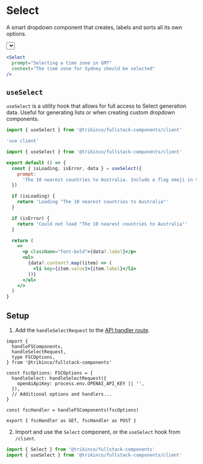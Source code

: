 
# Select

A smart dropdown component that creates, labels and sorts all its own options.

<div className="mt-6">
  <Select
    prompt="Selecting a time zone in GMT"
    context="The time zone for Sydney should be selected"
  />
</div>

```jsx
<Select
  prompt="Selecting a time zone in GMT"
  context="The time zone for Sydney should be selected"
/>
```

## `useSelect`

`useSelect` is a utility hook that allows for full access to Select generation data.
Useful for generating lists or when creating custom dropdown components.

```jsx
import { useSelect } from '@trikinco/fullstack-components/client'
```

```jsx
'use client'

import { useSelect } from '@trikinco/fullstack-components/client'

export default () => {
  const { isLoading, isError, data } = useSelect({
    prompt:
      'The 10 nearest countries to Australia. Include a flag emoji in the label.',
  })

  if (isLoading) {
    return 'Loading "The 10 nearest countries to Australia"'
  }

  if (isError) {
    return 'Could not load "The 10 nearest countries to Australia"'
  }

  return (
    <>
      <p className="font-bold">{data?.label}</p>
      <ul>
        {data?.content?.map((item) => (
          <li key={item.value}>{item.label}</li>
        ))}
      </ul>
    </>
  )
}
```

<UseSelect />

## Setup

1. Add the `handleSelectRequest` to the [API handler route](/docs/get-started/#setup).

```tsx title="app/api/fsc/route.ts"
import {
  handleFSComponents,
  handleSelectRequest,
  type FSCOptions,
} from '@trikinco/fullstack-components'

const fscOptions: FSCOptions = {
  handleSelect: handleSelectRequest({
    openAiApiKey: process.env.OPENAI_API_KEY || '',
  }),
  // Additional options and handlers...
}

const fscHandler = handleFSComponents(fscOptions)

export { fscHandler as GET, fscHandler as POST }
```

2. Import and use the `Select` component, or the `useSelect` hook from `/client`.

```jsx
import { Select } from '@trikinco/fullstack-components'
import { useSelect } from '@trikinco/fullstack-components/client'
```
